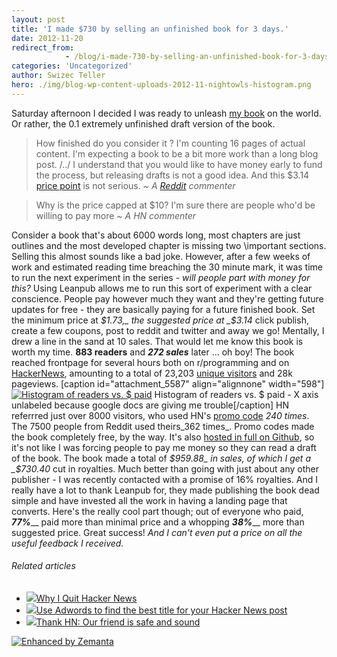 ```yaml
---
layout: post
title: 'I made $730 by selling an unfinished book for 3 days.'
date: 2012-11-20
redirect_from: 
            - /blog/i-made-730-by-selling-an-unfinished-book-for-3-days/swizec/5585
categories: 'Uncategorized'
author: Swizec Teller
hero: ./img/blog-wp-content-uploads-2012-11-nightowls-histogram.png
---
```

Saturday afternoon I decided I was ready to unleash [my book](https://leanpub.com/nightowls) on the world. Or rather, the 0.1 extremely unfinished draft version of the book.

> How finished do you consider it ? I'm counting 16 pages of actual content. I'm expecting a book to be a bit more work than a long blog post. /../ I understand that you would like to have money early to fund the process, but releasing drafts is not a good idea. And this $3.14 [price point](http://en.wikipedia.org/wiki/Price_point "Price point") is not serious. _~ A [Reddit](http://reddit.com/ "Reddit") commenter_

> Why is the price capped at $10? I'm sure there are people who'd be willing to pay more _~ A HN commenter_

Consider a book that's about 6000 words long, most chapters are just outlines and the most developed chapter is missing two \\important sections. Selling this almost sounds like a bad joke. However, after a few weeks of work and estimated reading time breaching the 30 minute mark, it was time to run the next experiment in the series - _will people part with money for this?_ Using Leanpub allows me to run this sort of experiment with a clear conscience. People pay however much they want and they're getting future updates for free - they are basically paying for a future finished book. Set the minimum price at _$1.73,_ the suggested price at _$3.14_ click publish, create a few coupons, post to reddit and twitter and away we go! Mentally, I drew a line in the sand at 10 sales. That would let me know this book is worth my time. **883 readers** and _**272 sales**_ later ... oh boy! The book reached frontpage for several hours both on r/programming and on [HackerNews](http://news.ycombinator.com/ "Hacker News"), amounting to a total of 23,203 [unique visitors](http://en.wikipedia.org/wiki/Unique_user "Unique user") and 28k pageviews. \[caption id="attachment_5587" align="alignnone" width="598"][![Histogram of readers vs. $ paid](http://swizec.com/blog/wp-content/uploads/2012/11/nightowls-histogram.png "Histogram of readers vs. $ paid")](./img/blog-wp-content-uploads-2012-11-nightowls-histogram.png) Histogram of readers vs. $ paid - X axis unlabeled because google docs are giving me trouble\[/caption] HN referrred just over 8000 visitors, who used HN's [promo code](http://en.wikipedia.org/wiki/Coupon "Coupon") _240 times_. The 7500 people from Reddit used theirs_362 times_. Promo codes made the book completely free, by the way. It's also [hosted in full on Github](https://github.com/Swizec/nightowls), so it's not like I was forcing people to pay me money so they can read a draft of the book. The book made a total of _$959.88_ in sales, of which I get a _$730.40_ cut in royalties. Much better than going with just about any other publisher - I was recently contacted with a promise of 16% royalties. And I really have a lot to thank Leanpub for, they made publishing the book dead simple and have invested all the work in having a landing page that converts. Here's the really cool part though; out of everyone who paid, **_77%_**__ paid more than minimal price and a whopping **_38%_**__ more than suggested price. Great success! _And I can't even put a price on all the useful feedback I received._

###### Related articles

- [![](http://i.zemanta.com/noimg_51_80_80.jpg)](http://nathanael.hevenet.com/why-i-quit-hacker-news/)[Why I Quit Hacker News](http://nathanael.hevenet.com/why-i-quit-hacker-news/)
- [![](http://i.zemanta.com/126716812_80_80.jpg)](http://blog.chargeback.cc/2012/11/19/use-adwords-to-find-the-best-title-for-your-hacker-news-post/)[Use Adwords to find the best title for your Hacker News post](http://blog.chargeback.cc/2012/11/19/use-adwords-to-find-the-best-title-for-your-hacker-news-post/)
- [![](http://i.zemanta.com/noimg_25_80_80.jpg)](http://jacquesmattheij.com/thank-hn-our-friend-is-safe-and-sound)[Thank HN: Our friend is safe and sound](http://jacquesmattheij.com/thank-hn-our-friend-is-safe-and-sound)

[![Enhanced by Zemanta](http://img.zemanta.com/zemified_e.png?x-id=5694cd72-73d1-4a6a-bb87-e4fd6134663a)](http://www.zemanta.com/?px "Enhanced by Zemanta")